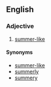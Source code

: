 ==English==
===Adjective===
{{en-adj}}

#[[summer-like]]

====Synonyms====
*[[summer-like]]
*[[summerly]]
*[[summery]]
